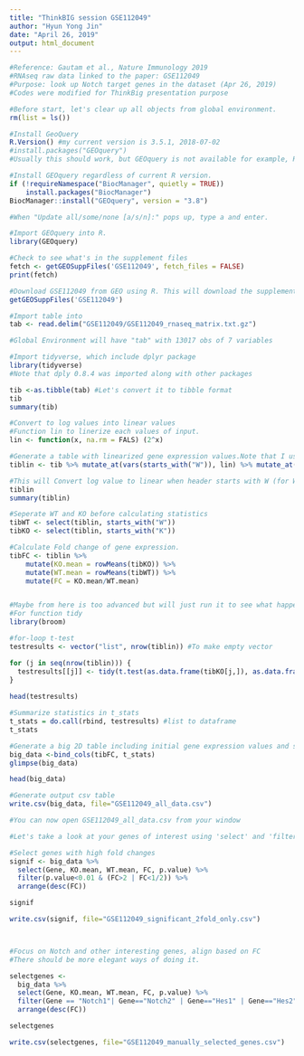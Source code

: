 ```yaml
---
title: "ThinkBIG session GSE112049"
author: "Hyun Yong Jin"
date: "April 26, 2019"
output: html_document
---
```


```r
#Reference: Gautam et al., Nature Immunology 2019
#RNAseq raw data linked to the paper: GSE112049
#Purpose: look up Notch target genes in the dataset (Apr 26, 2019)
#Codes were modified for ThinkBig presentation purpose

#Before start, let's clear up all objects from global environment. 
rm(list = ls())

#Install GeoQuery
R.Version() #my current version is 3.5.1, 2018-07-02
#install.packages("GEOquery") 
#Usually this should work, but GEOquery is not available for example, R version 3.5.1

#Install GEOquery regardless of current R version.
if (!requireNamespace("BiocManager", quietly = TRUE))
    install.packages("BiocManager")
BiocManager::install("GEOquery", version = "3.8")

#When "Update all/some/none [a/s/n]:" pops up, type a and enter.
```


```r
#Import GEOquery into R.
library(GEOquery)

#Check to see what's in the supplement files
fetch <- getGEOSuppFiles('GSE112049', fetch_files = FALSE) 
print(fetch)

#Download GSE112049 from GEO using R. This will download the supplemental files in your local folder, where your .Rmd file is located.
getGEOSuppFiles('GSE112049')

#Import table into 
tab <- read.delim("GSE112049/GSE112049_rnaseq_matrix.txt.gz")

#Global Environment will have "tab" with 13017 obs of 7 variables

#Import tidyverse, which include dplyr package
library(tidyverse) 
#Note that dply 0.8.4 was imported along with other packages

tib <-as.tibble(tab) #Let's convert it to tibble format
tib
summary(tib)

#Convert to log values into linear values
#Function lin to linerize each values of input.
lin <- function(x, na.rm = FALS) (2^x) 

#Generate a table with linearized gene expression values.Note that I use 'lin' function that I just generated.
tiblin <- tib %>% mutate_at(vars(starts_with("W")), lin) %>% mutate_at(vars(starts_with("K")), lin) 

#This will Convert log value to linear when header starts with W (for WT) or K (for KO)
tiblin
summary(tiblin)

#Seperate WT and KO before calculating statistics
tibWT <- select(tiblin, starts_with("W"))
tibKO <- select(tiblin, starts_with("K"))

#Calculate Fold change of gene expression.
tibFC <- tiblin %>% 
    mutate(KO.mean = rowMeans(tibKO)) %>%
    mutate(WT.mean = rowMeans(tibWT)) %>%
    mutate(FC = KO.mean/WT.mean)


#Maybe from here is too advanced but will just run it to see what happens. 
#For function tidy
library(broom) 

#for-loop t-test
testresults <- vector("list", nrow(tiblin)) #To make empty vector

for (j in seq(nrow(tiblin))) {
  testresults[[j]] <- tidy(t.test(as.data.frame(tibKO[j,]), as.data.frame(tibWT[j,])))
}
  
head(testresults)

#Summarize statistics in t_stats
t_stats = do.call(rbind, testresults) #list to dataframe
t_stats

#Generate a big 2D table including initial gene expression values and statistics side-by-side
big_data <-bind_cols(tibFC, t_stats)
glimpse(big_data)

head(big_data)

#Generate output csv table
write.csv(big_data, file="GSE112049_all_data.csv")

#You can now open GSE112049_all_data.csv from your window


```


```r

#Let's take a look at your genes of interest using 'select' and 'filter' in dplyr

#Select genes with high fold changes
signif <- big_data %>%
  select(Gene, KO.mean, WT.mean, FC, p.value) %>%
  filter(p.value<0.01 & (FC>2 | FC<1/2)) %>%
  arrange(desc(FC))

signif

write.csv(signif, file="GSE112049_significant_2fold_only.csv")



#Focus on Notch and other interesting genes, align based on FC
#There should be more elegant ways of doing it.   

selectgenes <- 
  big_data %>%
  select(Gene, KO.mean, WT.mean, FC, p.value) %>%
  filter(Gene == "Notch1"| Gene=="Notch2" | Gene=="Hes1" | Gene=="Hes2" | Gene=="Nrarp"| Gene=="Dtx1"| Gene == "Rbpj" |Gene =="Actb" | Gene=="Id3"| Gene=="Foxo1" | Gene=="Tcf7" | Gene=="Cxcr5" | Gene=="Il7r" | Gene=="Ctla4" | Gene=="pcdc1" | Gene=="Havcr2" | Gene=="Klrg1" | Gene=="Zeb2" | Gene=="Bcl2" | Gene=="Myb") %>%
  arrange(desc(FC))

selectgenes

write.csv(selectgenes, file="GSE112049_manually_selected_genes.csv")


```
